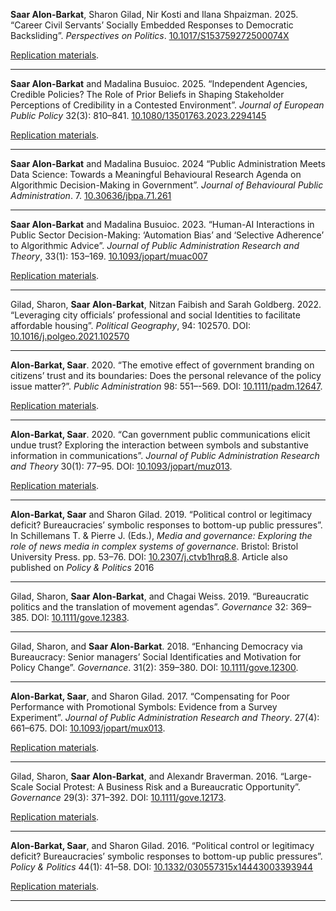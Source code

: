 <br><br>

**Saar Alon-Barkat**, Sharon Gilad, Nir Kosti and Ilana Shpaizman. 2025. "Career Civil Servants’ Socially Embedded Responses to Democratic Backsliding". *Perspectives on Politics*. [10.1017/S153759272500074X](http://dx.doi.org/10.1017/S153759272500074X)

[Replication materials](https://doi.org/10.7910/DVN/N7WGRO). 


---

**Saar Alon-Barkat** and Madalina Busuioc. 2025. "Independent Agencies, Credible Policies? The Role of Prior Beliefs in Shaping Stakeholder Perceptions of Credibility in a Contested Environment". *Journal of European Public Policy* 32(3): 810--841. [10.1080/13501763.2023.2294145](http://dx.doi.org/10.1080/13501763.2023.2294145)

[Replication materials](https://dataverse.harvard.edu/dataset.xhtml?persistentId=doi:10.7910/DVN/NK3PGZ). 

---

**Saar Alon-Barkat** and Madalina Busuioc. 2024 "Public Administration Meets Data Science: Towards a Meaningful Behavioural Research Agenda on Algorithmic Decision-Making in Government". *Journal of Behavioural Public Administration*. 7. [10.30636/jbpa.71.261](https://doi.org/10.30636/jbpa.71.261) 

---

**Saar Alon-Barkat** and Madalina Busuioc. 2023. "Human-AI Interactions in Public Sector Decision-Making: ‘Automation Bias’ and ‘Selective Adherence’ to Algorithmic Advice". *Journal of Public Administration Research and Theory*, 33(1): 153--169. [10.1093/jopart/muac007](https://doi.org/10.1093/jopart/muac007)

[Replication materials](https://dataverse.harvard.edu/dataset.xhtml?persistentId=doi:10.7910/DVN/TQYJNF). 

---

Gilad, Sharon, **Saar Alon-Barkat**, Nitzan Faibish and Sarah Goldberg. 2022. "Leveraging city officials’ professional and social Identities to facilitate affordable housing". *Political Geography*, 94: 102570. DOI: [10.1016/j.polgeo.2021.102570](https://doi.org/10.1016/j.polgeo.2021.102570)

---

**Alon-Barkat, Saar**. 2020. "The emotive effect of government branding on citizens’ trust and its boundaries: Does the personal relevance of the policy issue matter?". *Public Administration* 98: 551–-569. DOI: [10.1111/padm.12647](https://doi.org/10.1111/padm.12647).

[Replication materials](https://github.com/saaralonbarkat/SVIVA_2018). 

---

**Alon-Barkat, Saar**. 2020. "Can government public communications elicit undue trust? Exploring the interaction between symbols and substantive information in communications". *Journal of Public Administration Research and Theory* 30(1): 77--95. DOI: [10.1093/jopart/muz013](https://doi.org/10.1093/jopart/muz013).

[Replication materials](https://github.com/saaralonbarkat/SVIVA_2018). 

---

**Alon-Barkat, Saar** and Sharon Gilad. 2019. "Political control or legitimacy deficit? Bureaucracies' symbolic responses to bottom-up public pressures". In Schillemans T. & Pierre J. (Eds.), *Media and governance: Exploring the role of news media in complex systems of governance*. Bristol: Bristol University Press. pp. 53--76. DOI: [10.2307/j.ctvb1hrq8.8](https://policy.bristoluniversitypress.co.uk/media-and-governance). Article also published on *Policy & Politics* 2016

---

Gilad, Sharon, **Saar Alon-Barkat**, and Chagai Weiss. 2019. "Bureaucratic politics and the translation of movement agendas". *Governance* 32: 369--385. DOI: [10.1111/gove.12383](https://doi.org/10.1111/gove.12383). 

---

Gilad, Sharon, and **Saar Alon-Barkat**. 2018. "Enhancing Democracy via Bureaucracy: Senior managers' Social Identificaties and Motivation for Policy Change". *Governance*. 31(2): 359--380. DOI: [10.1111/gove.12300](https://doi.org/10.1111/gove.12300).  

---

**Alon-Barkat, Saar**, and Sharon Gilad. 2017. "Compensating for Poor Performance with Promotional Symbols: Evidence from a Survey Experiment". *Journal of Public Administration Research and Theory*. 27(4): 661--675. DOI: [10.1093/jopart/mux013](https://doi.org/10.1093/jopart/mux013).  

[Replication materials](https://github.com/saaralonbarkat/IEC_2015). 

---

Gilad, Sharon, **Saar Alon-Barkat**, and Alexandr Braverman. 2016. "Large-Scale Social Protest: A Business Risk and a Bureaucratic Opportunity". *Governance* 29(3): 371--392. DOI: [10.1111/gove.12173](https://doi.org/10.1111/gove.12173).  

[Replication materials](https://github.com/saaralonbarkat/PROTEST_2014).

---

**Alon-Barkat, Saar**, and Sharon Gilad. 2016. "Political control or legitimacy deficit? Bureaucracies' symbolic responses to bottom-up public pressures". *Policy & Politics* 44(1): 41--58. DOI: [10.1332/030557315x14443003393944](https://doi.org/10.1332/030557315x14443003393944)

[Replication materials](https://github.com/saaralonbarkat/PROTEST_2014). 

---


